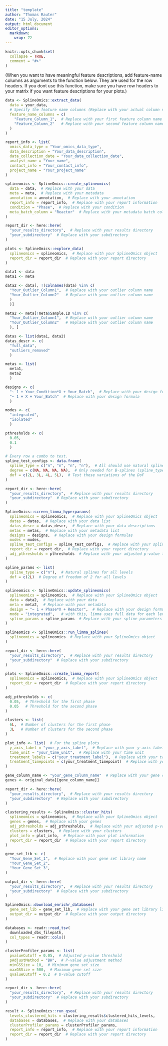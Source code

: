 ```yaml
---
title: "template"
author: "Thomas Rauter"
date: "15 July, 2024"
output: html_document
editor_options: 
  markdown: 
    wrap: 72
---
```


```r
knitr::opts_chunk$set(
  collapse = TRUE,
  comment = "#>"
)
```

(When you want to have meaningful feature descriptions, add feature-name columns
as arguments to the function below. They are used for the row headers. If you
dont use this function, make sure you have row headers to your matrix if you
want feature descriptions for your plots.)

```r
data <- SplineOmics::extract_data(
  data = your_data, 
  # Specify the feature name columns (Replace with your actual column names)
  feature_name_columns = c(
    "Feature_Column_1",  # Replace with your first feature column name
    "Feature_Column_2"   # Replace with your second feature column name
  )
)
```


```r
report_info <- list(
  omics_data_type = "Your_omics_data_type", 
  data_description = "Your_data_description",  
  data_collection_date = "Your_data_collection_date", 
  analyst_name = "Your_name",  
  contact_info = "Your_contact_info",  
  project_name = "Your_project_name" 
)
```


```r
splineomics <- SplineOmics::create_splineomics(
  data = data,  # Replace with your data
  meta = meta,  # Replace with your metadata
  annotation = annotation,  # Replace with your annotation
  report_info = report_info,  # Replace with your report information
  condition = "Phase",  # Replace with your condition
  meta_batch_column = "Reactor"  # Replace with your metadata batch column
)
```

```r
report_dir <- here::here(
  "your_results_directory",  # Replace with your results directory
  "your_subdirectory"  # Replace with your subdirectory
)

plots <- SplineOmics::explore_data(
  splineomics = splineomics,  # Replace with your SplineOmics object
  report_dir = report_dir  # Replace with your report directory
)

```

```r
data1 <- data 
meta1 <- meta

data2 <- data[, !(colnames(data) %in% c(
  "Your_Outlier_Column1",  # Replace with your outlier column name
  "Your_Outlier_Column2"   # Replace with your outlier column name
  )
  )]

meta2 <- meta[!meta$Sample.ID %in% c(
  "Your_Outlier_Column1",  # Replace with your outlier column name
  "Your_Outlier_Column2"   # Replace with your outlier column name
  ), ]

datas <- list(data1, data2) 
datas_descr <- c(
  "full_data",
  "outliers_removed"
  ) 

metas <- list(
  meta1,
  meta2
  ) 

designs <- c(
  "~ 1 + Your_Condition*X + Your_Batch",  # Replace with your design formula
  "~ 1 + X + Your_Batch"  # Replace with your design formula
  ) 

modes <- c(
  "integrated",
  "isolated"
  )

pthresholds <- c(
  0.05,
  0.1
  )
```

```r
# Every row a combo to test.
spline_test_configs <- data.frame(
  spline_type = c("n", "n", "n", "n"),  # All should use natural splines (n)
  degree = c(NA, NA, NA, NA),  # Only needed for B-splines (spline_type = b)
  dof = c(2L, 3L, 4L, 5L),  # Test these variations of the DoF
)
```

```r
report_dir <- here::here(
  "your_results_directory",  # Replace with your results directory
  "your_subdirectory"  # Replace with your subdirectory
)

SplineOmics::screen_limma_hyperparams(
  splineomics = splineomics,  # Replace with your SplineOmics object
  datas = datas,  # Replace with your data list
  datas_descr = datas_descr,  # Replace with your data descriptions
  metas = metas,  # Replace with your metadata list
  designs = designs,  # Replace with your design formulas
  modes = modes,
  spline_test_configs = spline_test_configs,  # Replace with your spline test configurations
  report_dir = report_dir,  # Replace with your report directory
  adj_pthresholds = pthresholds  # Replace with your adjusted p-value thresholds
)
```

```r
spline_params <- list(
  spline_type = c("n"),  # Natural splines for all levels
  dof = c(2L)  # Degree of freedom of 2 for all levels
)
```

```r
splineomics <- SplineOmics::update_splineomics(
  splineomics = splineomics,  # Replace with your SplineOmics object
  data = data2,  # Replace with your data
  meta = meta2,  # Replace with your metadata
  design = "~ 1 + Phase*X + Reactor",  # Replace with your design formula
  mode = "integrated",   # with this, limma uses full data for each level.
  spline_params = spline_params  # Replace with your spline parameters
)
```

```r
splineomics <- SplineOmics::run_limma_splines(
  splineomics = splineomics  # Replace with your SplineOmics object
)
```

```r
report_dir <- here::here(
  "your_results_directory",  # Replace with your results directory
  "your_subdirectory"  # Replace with your subdirectory
)

plots <- SplineOmics::create_limma_report(
  splineomics = splineomics,  # Replace with your SplineOmics object
  report_dir = report_dir  # Replace with your report directory
)
```

```r
adj_pthresholds <- c(
  0.05,  # Threshold for the first phase
  0.05   # Threshold for the second phase
)

clusters <- list(
  6L,  # Number of clusters for the first phase
  3L   # Number of clusters for the second phase
)

plot_info <- list(  # For the spline plots
  y_axis_label = "your_y_axis_label",  # Replace with your y-axis label
  time_unit = "your_time_unit",  # Replace with your time unit
  treatment_labels = c("your_treatment_label"),  # Replace with your treatment label
  treatment_timepoints = c(your_treatment_timepoint)  # Replace with your treatment timepoint
)

gene_column_name <- "your_gene_column_name"  # Replace with your gene column name
genes <- original_data[[gene_column_name]]
```

```r
report_dir <- here::here(
  "your_results_directory",  # Replace with your results directory
  "your_subdirectory"  # Replace with your subdirectory
)

clustering_results <- SplineOmics::cluster_hits(
  splineomics = splineomics,  # Replace with your SplineOmics object
  genes = genes,  # Replace with your genes
  adj_pthresholds = adj_pthresholds,  # Replace with your adjusted p-value thresholds
  clusters = clusters,  # Replace with your clusters
  plot_info = plot_info,  # Replace with your plot information
  report_dir = report_dir  # Replace with your report directory
)
```

```r
gene_set_lib <- c(
  "Your_Gene_Set_1",  # Replace with your gene set library name
  "Your_Gene_Set_2",  
  "Your_Gene_Set_3", 
)

```

```r
output_dir <- here::here(
  "your_results_directory",  # Replace with your results directory
  "your_subdirectory"  # Replace with your subdirectory
)

SplineOmics::download_enrichr_databases(
  gene_set_lib = gene_set_lib,  # Replace with your gene set library list
  output_dir = output_dir  # Replace with your output directory
)
```

```r
databases <- readr::read_tsv(
  downloaded_dbs_filepath,
  col_types = readr::cols()
)

clusterProfiler_params <- list(
  pvalueCutoff = 0.05,  # Adjusted p-value threshold
  pAdjustMethod = "BH",  # P-value adjustment method
  minGSSize = 10,  # Minimum gene set size
  maxGSSize = 500,  # Maximum gene set size
  qvalueCutoff = 0.2  # Q-value cutoff
)

```

```r
report_dir <- here::here(
  "your_results_directory",  # Replace with your results directory
  "your_subdirectory"  # Replace with your subdirectory
)

result <- SplineOmics::run_gsea(
  levels_clustered_hits = clustering_results$clustered_hits_levels, 
  databases = databases,  # Replace with your databases
  clusterProfiler_params = clusterProfiler_params,  
  report_info = report_info,  # Replace with your report information
  report_dir = report_dir  # Replace with your report directory
)
```
